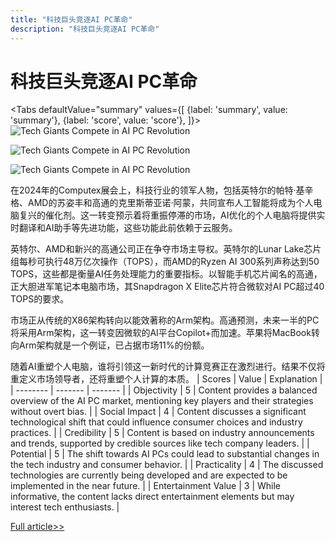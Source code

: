 ```yaml
---
title: "科技巨头竞逐AI PC革命"
description: "科技巨头竞逐AI PC革命"
---
```



# 科技巨头竞逐AI PC革命


<Tabs
	defaultValue="summary"
	values={[
	{label: 'summary', value: 'summary'},
	{label: 'score', value: 'score'},
]}>
<TabItem value="summary">
<img
  src="https://image.informedainews.com/2024/06/06/AI-gSF-1717673902-0.jpg"
  alt="Tech Giants Compete in AI PC Revolution"
/>

<img
  src="https://image.informedainews.com/2024/06/06/AI-Ctf-1717673902-1.jpg"
  alt="Tech Giants Compete in AI PC Revolution"
/>

<img
  src="https://image.informedainews.com/2024/06/06/AI-rVV-1717673902-2.jpg"
  alt="Tech Giants Compete in AI PC Revolution"
/>



在2024年的Computex展会上，科技行业的领军人物，包括英特尔的帕特·基辛格、AMD的苏姿丰和高通的克里斯蒂亚诺·阿蒙，共同宣布人工智能将成为个人电脑复兴的催化剂。这一转变预示着将重振停滞的市场，AI优化的个人电脑将提供实时翻译和AI助手等先进功能，这些功能此前依赖于云服务。

英特尔、AMD和新兴的高通公司正在争夺市场主导权。英特尔的Lunar Lake芯片组每秒可执行48万亿次操作（TOPS），而AMD的Ryzen AI 300系列声称达到50 TOPS，这些都是衡量AI任务处理能力的重要指标。以智能手机芯片闻名的高通，正大胆进军笔记本电脑市场，其Snapdragon X Elite芯片符合微软对AI PC超过40 TOPS的要求。

市场正从传统的X86架构转向以能效著称的Arm架构。高通预测，未来一半的PC将采用Arm架构，这一转变因微软的AI平台Copilot+而加速。苹果将MacBook转向Arm架构就是一个例证，已占据市场11%的份额。

随着AI重塑个人电脑，谁将引领这一新时代的计算竞赛正在激烈进行。结果不仅将重定义市场领导者，还将重塑个人计算的本质。
</TabItem>
<TabItem value="score">
	| Scores     | Value   | Explanation |
	| -------- | ------- | ------- |
	| Objectivity  | 5    | Content provides a balanced overview of the AI PC market, mentioning key players and their strategies without overt bias.    |
	| Social Impact | 4     | Content discusses a significant technological shift that could influence consumer choices and industry practices.    |
	| Credibility    | 5    | Content is based on industry announcements and trends, supported by credible sources like tech company leaders.    |
	| Potential    | 5    | The shift towards AI PCs could lead to substantial changes in the tech industry and consumer behavior.    |
	| Practicality    | 4    | The discussed technologies are currently being developed and are expected to be implemented in the near future.    |
	| Entertainment Value    | 3    | While informative, the content lacks direct entertainment elements but may interest tech enthusiasts.    |
</TabItem>
</Tabs>

[Full article>>](https://asia.nikkei.com/Business/Technology/The-race-for-AI-PCs-Who-s-winning-and-what-s-at-stake)
